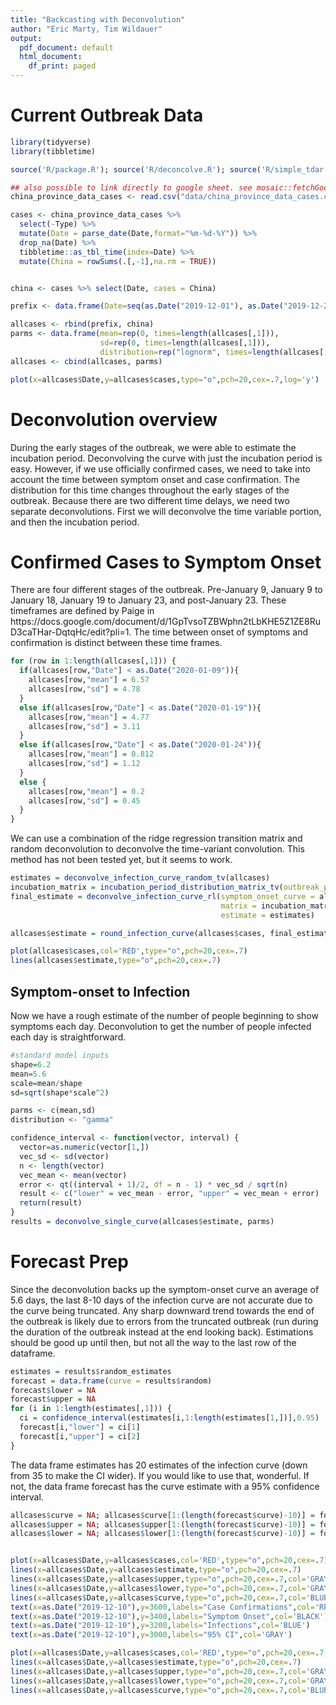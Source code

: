```yaml
---
title: "Backcasting with Deconvolution"
author: "Eric Marty, Tim Wildauer"
output:
  pdf_document: default
  html_document:
    df_print: paged
---
```


# Current Outbreak Data

```r

library(tidyverse)
library(tibbletime)

source('R/package.R'); source('R/deconcolve.R'); source('R/simple_tdar.R'); source('R/package_tv.R');

## also possible to link directly to google sheet. see mosaic::fetchGoogle(), requires publishing sheet
china_province_data_cases <- read.csv("data/china_province_data_cases.csv",stringsAsFactors = FALSE)

cases <- china_province_data_cases %>% 
  select(-Type) %>% 
  mutate(Date = parse_date(Date,format="%m-%d-%Y")) %>% 
  drop_na(Date) %>% 
  tibbletime::as_tbl_time(index=Date) %>% 
  mutate(China = rowSums(.[,-1],na.rm = TRUE))


china <- cases %>% select(Date, cases = China)

prefix <- data.frame(Date=seq(as.Date("2019-12-01"), as.Date("2019-12-28"), by="days"), cases=rep(0, times = 28))

allcases <- rbind(prefix, china)
parms <- data.frame(mean=rep(0, times=length(allcases[,1])),
                    sd=rep(0, times=length(allcases[,1])),
                    distribution=rep("lognorm", times=length(allcases[,1])))
allcases <- cbind(allcases, parms)

plot(x=allcases$Date,y=allcases$cases,type="o",pch=20,cex=.7,log='y')

```

# Deconvolution overview

During the early stages of the outbreak, we were able to estimate the incubation period. Deconvolving the curve with just the incubation period is easy. However, if we use officially confirmed cases, we need to take into account the time between symptom onset and case confirmation. The distribution for this time changes throughout the early stages of the outbreak. Because there are two different time delays, we need two separate deconvolutions. First we will deconvolve the time variable portion, and then the incubation period.

# Confirmed Cases to Symptom Onset

There are four different stages of the outbreak. Pre-January 9, January 9 to January 18, January 19 to January 23, and post-January 23. These timeframes are defined by Paige in https://docs.google.com/document/d/1GpTvsoTZBWphn2tLbKHE5Z1ZE8RuD3caTHar-DqtqHc/edit?pli=1. The time between onset of symptoms and confirmation is distinct between these time frames.

```r

for (row in 1:length(allcases[,1])) {
  if(allcases[row,"Date"] < as.Date("2020-01-09")){
    allcases[row,"mean"] = 6.57
    allcases[row,"sd"] = 4.78
  }
  else if(allcases[row,"Date"] < as.Date("2020-01-19")){
    allcases[row,"mean"] = 4.77
    allcases[row,"sd"] = 3.11
  }
  else if(allcases[row,"Date"] < as.Date("2020-01-24")){
    allcases[row,"mean"] = 0.812
    allcases[row,"sd"] = 1.12
  }
  else {
    allcases[row,"mean"] = 0.2
    allcases[row,"sd"] = 0.45
  }
}

```

We can use a combination of the ridge regression transition matrix and random deconvolution to deconvolve the time-variant convolution. This method has not been tested yet, but it seems to work. 

```r

estimates = deconvolve_infection_curve_random_tv(allcases)
incubation_matrix = incubation_period_distribution_matrix_tv(outbreak_parms = allcases, rl = TRUE)
final_estimate = deconvolve_infection_curve_rl(symptom_onset_curve = allcases$cases,
                                               matrix = incubation_matrix,
                                               estimate = estimates)

allcases$estimate = round_infection_curve(allcases$cases, final_estimate)

plot(allcases$cases,col='RED',type="o",pch=20,cex=.7)
lines(allcases$estimate,type="o",pch=20,cex=.7)

```


## Symptom-onset to Infection

Now we have a rough estimate of the number of people beginning to show symptoms each day. Deconvolution to get the number of people infected each day is straightforward.  

```r

#standard model inputs
shape=6.2
mean=5.6
scale=mean/shape
sd=sqrt(shape*scale^2)

parms <- c(mean,sd)
distribution <- "gamma"

confidence_interval <- function(vector, interval) {
  vector=as.numeric(vector[1,])
  vec_sd <- sd(vector)
  n <- length(vector)
  vec_mean <- mean(vector)
  error <- qt((interval + 1)/2, df = n - 1) * vec_sd / sqrt(n)
  result <- c("lower" = vec_mean - error, "upper" = vec_mean + error)
  return(result)
}
results = deconvolve_single_curve(allcases$estimate, parms)

```

# Forecast Prep

Since the deconvolution backs up the symptom-onset curve an average of 5.6 days, the last 8-10 days of the infection curve are not accurate due to the curve being truncated. Any sharp downward trend towards the end of the outbreak is likely due to errors from the truncated outbreak (run during the duration of the outbreak instead at the end looking back). Estimations should be good up until then, but not all the way to the last row of the dataframe. 

```r
estimates = results$random_estimates
forecast = data.frame(curve = results$random)
forecast$lower = NA
forecast$upper = NA
for (i in 1:length(estimates[,1])) {
  ci = confidence_interval(estimates[i,1:length(estimates[1,])],0.95)
  forecast[i,"lower"] = ci[1]
  forecast[i,"upper"] = ci[2]
}

```

The data frame estimates has 20 estimates of the infection curve (down from 35 to make the CI wider). If you would like to use that, wonderful. If not, the data frame forecast has the curve estimate with a 95% confidence interval.

```r

allcases$curve = NA; allcases$curve[1:(length(forecast$curve)-10)] = forecast$curve[1:(length(forecast$curve)-10)]
allcases$upper = NA; allcases$upper[1:(length(forecast$curve)-10)] = forecast$upper[1:(length(forecast$curve)-10)]
allcases$lower = NA; allcases$lower[1:(length(forecast$curve)-10)] = forecast$lower[1:(length(forecast$curve)-10)]


plot(x=allcases$Date,y=allcases$cases,col='RED',type="o",pch=20,cex=.7)
lines(x=allcases$Date,y=allcases$estimate,type="o",pch=20,cex=.7)
lines(x=allcases$Date,y=allcases$upper,type="o",pch=20,cex=.7,col='GRAY')
lines(x=allcases$Date,y=allcases$lower,type="o",pch=20,cex=.7,col='GRAY')
lines(x=allcases$Date,y=allcases$curve,type="o",pch=20,cex=.7,col='BLUE')
text(x=as.Date("2019-12-10"),y=3600,labels="Case Confirmations",col='RED')
text(x=as.Date("2019-12-10"),y=3400,labels="Symptom Onset",col='BLACK')
text(x=as.Date("2019-12-10"),y=3200,labels="Infections",col='BLUE')
text(x=as.Date("2019-12-10"),y=3000,labels="95% CI",col='GRAY')

plot(x=allcases$Date,y=allcases$cases,col='RED',type="o",pch=20,cex=.7,log = 'y')
lines(x=allcases$Date,y=allcases$estimate,type="o",pch=20,cex=.7)
lines(x=allcases$Date,y=allcases$upper,type="o",pch=20,cex=.7,col='GRAY')
lines(x=allcases$Date,y=allcases$lower,type="o",pch=20,cex=.7,col='GRAY')
lines(x=allcases$Date,y=allcases$curve,type="o",pch=20,cex=.7,col='BLUE')
```

